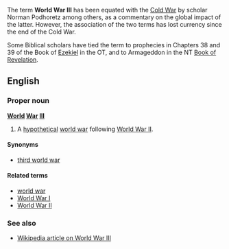 The term '''World War III''' has been equated with the [[Cold War]] by scholar Norman Podhoretz among others, as a commentary on the global impact of the latter. However, the association of the two terms has lost currency since the end of the Cold War.

Some Biblical scholars have tied the term to prophecies in Chapters 38 and 39 of the Book of [[Ezekiel]] in the OT, and to Armageddon in the NT [[Book of Revelation]]. 


==English==
===Proper noun===
'''[[World]] [[War]] [[III]]'''

#A [[hypothetical]] [[world war]] following [[World War II]].

====Synonyms====
*[[third world war]]

====Related terms====
*[[world war]]
*[[World War I]]
*[[World War II]]

===See also===
*[[w:World_War_III|Wikipedia article on World War III]]